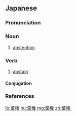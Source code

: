 ==Japanese==
{{wikipedia|lang=ja}}
{{ja-kanjitab|き|けん|yomi=o}}

===Pronunciation===
{{ja-pron|yomi=o|きけん|acc=0|acc_ref=DJR}}

===Noun===
{{ja-noun|きけん}}

# [[abstention]] {{gloss|failing to exercise a right, usually the right to vote}}

===Verb===
{{ja-verb-suru|きけん}}

# [[abstain]] {{gloss|from voting etc.}}

====Conjugation====
{{ja-suru|きけん}}

===References===
<references/>

[[lb:棄権]]
[[hu:棄権]]
[[mg:棄権]]
[[zh:棄権]]